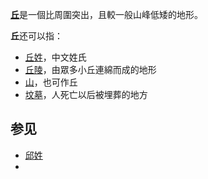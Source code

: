 {{Wiktionary|丘}}
'''[[丘|丘]]'''是一個比周圍突出，且較一般山峰低矮的地形。

'''丘'''还可以指：
*[[丘姓|丘姓]]，中文姓氏
*[[丘陵|丘陵]]，由眾多小丘連綿而成的地形
*[[山|山]]，也可作丘
*[[坟墓|坟墓]]，人死亡以后被埋葬的地方

==参见==
*[[邱姓|邱姓]]
*{{Lookfrom|丘}}

{{Disambig|Cat=一字消歧义|Q}}